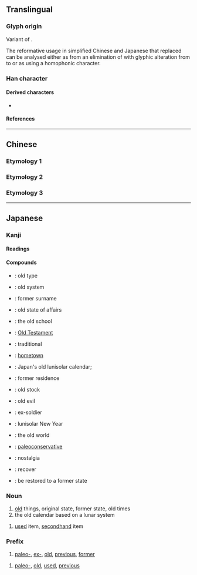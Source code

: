 {{also|舊|伯}}
{{character info/new}}
==Translingual==
{{stroke order}}
{{ja-forms|旧|旧|[[舊#Translingual|&#x820A;]]}}

===Glyph origin===
Variant of {{l|mul|臼}}.

The reformative usage in simplified Chinese and Japanese that replaced {{l|mul|舊}} can be analysed either as from an elimination of {{l|mul|雈}} with glyphic alteration from {{l|mul|臼}} to {{l|mul|旧}} or as using a homophonic character.

===Han character===
{{Han char|rn=72|rad=日|as=01|sn=5|four=|canj=LA|ids=⿰丨日}}

====Derived characters====
* {{l|mul|[[児]], [[陥]], [[稲]]}}

====References====
{{Han ref|kx=0489.051|dkj=13737|dj=0850.040|hdz=21483.020|uh=65E7}}

----

==Chinese==

===Etymology 1===
{{zh-see|舊|sv}}

===Etymology 2===
{{zh-see|臼|v}}

===Etymology 3===
{{zh-see|舅|v}}

----

==Japanese==
{{ja-kanji forms|旧|舊}}

===Kanji===
{{ja-kanji|grade=5|rs=日01|kyu=舊}}

====Readings====
{{ja-readings
|goon=ぐ
|kanon=きゅう<きう
|kanyoon=く
|kun=ふる-い, もと-
}}

====Compounds====
{{der-top|Compounds}}
* {{ja-r|旧%式|きゅう%しき}}: old type
* {{ja-r|旧%制|きゅう%せい}}: old system
* {{ja-r|旧%姓|きゅう%せい}}: former surname
* {{ja-r|旧%態|きゅう%たい}}: old state of affairs
* {{ja-r|旧%派|きゅう%は}}: the old school
* {{ja-r|旧%約|きゅう%やく}}: [[Old Testament]]
* {{ja-r|旧%来|きゅう%らい}}: traditional
* {{ja-r|旧%里|きゅう%り}}: [[hometown]]
* {{ja-r|旧%暦|きゅう%れき}}: Japan's old lunisolar calendar;
* {{ja-r|旧%居|きゅう%きょ}}: former residence
{{der-mid}}
* {{ja-r|旧%株|きゅう%かぶ}}: old stock
* {{ja-r|旧%弊|きゅう%へい}}: old evil
* {{ja-r|旧%軍%人|きゅう%ぐん%じん}}: ex-soldier
* {{ja-r|旧%正%月|きゅう%しょう%がつ}}: lunisolar New Year
* {{ja-r|旧%世%界|きゅう%せ%かい}}: the old world
* {{ja-r|旧%保%守|きゅう%ほ%しゅ}}: [[paleoconservative]]
* {{ja-r|懐%旧|かい%きゅう}}: nostalgia
* {{ja-r|復%旧|ふっ%きゅう}}: recover
* {{ja-r|旧に復する|きゅう に ふくする}}: be restored to a former state
{{der-bottom}}

===Noun===
{{ja-noun|きゅう|kyu=舊|hhira=きう}}

# [[old]] things, original state, former state, old times
# the old calendar based on a lunar system

{{ja-noun|ふる|kyu=舊}}

# [[used]] item, [[secondhand]] item

===Prefix===
{{ja-pos|きゅう|prefix|kyu=舊|hhira=きう}}

# [[paleo-]], [[ex-]], [[old]], [[previous]], [[former]]

{{ja-pos|ふる|prefix|kyu=舊}}

# [[paleo-]], [[old]], [[used]], [[previous]]